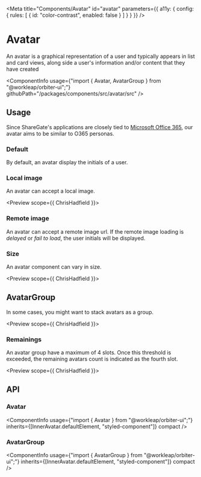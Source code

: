 
<Meta
    title="Components/Avatar"
    id="avatar"
    parameters={{
        a11y: {
            config: {
                rules: [
                    { id: "color-contrast", enabled: false }
                ]
            }
        }
    }}
/>

# Avatar

<Tagline>An avatar is a graphical representation of a user and typically appears in list and card views, along side a user's information and/or content that they have created</Tagline>

<ComponentInfo
    usage={"import { Avatar, AvatarGroup } from \"@workleap/orbiter-ui\";"}
    githubPath="/packages/components/src/avatar/src"
/>

## Usage

Since ShareGate's applications are closely tied to [Microsoft Office 365](https://www.office.com/), our avatar aims to be similar to O365 personas.

### Default

By default, an avatar display the initials of a user.

<Preview>
    <Story name="default">
        <Avatar name="Alan Shepard" />
    </Story>
</Preview>

### Local image

An avatar can accept a local image.

<Preview scope={{ ChrisHadfield }}>
    <Story name="local image">
        <Avatar src={ChrisHadfield} name="Chris Hadfield" />
    </Story>
</Preview>

### Remote image

An avatar can accept a remote image url. If the remote image loading is *delayed* or *fail to load*, the user initials will be displayed.

<Preview>
    <Story name="remote image">
        <Avatar src="https://raw.githubusercontent.com/gsoft-inc/wl-orbiter/master/packages/components/src/avatar/docs/assets/hadfield.png" name="Chris Hadfield" />
    </Story>
</Preview>

### Size

An avatar component can vary in size.

<Preview scope={{ ChrisHadfield }}>
    <Story name="size">
        <Inline alignY="center">
            <Avatar size="2xs" src={ChrisHadfield} name="Chris Hadfield" />
            <Avatar size="xs" src={ChrisHadfield} name="Chris Hadfield" />
            <Avatar size="sm" src={ChrisHadfield} name="Chris Hadfield" />
            <Avatar name="Chris Hadfield" src={ChrisHadfield} />
            <Avatar size="lg" src={ChrisHadfield} name="Chris Hadfield" />
            <Avatar size="xl" src={ChrisHadfield} name="Chris Hadfield" />
            <Avatar size="2xl" src={ChrisHadfield} name="Chris Hadfield" />
        </Inline>
    </Story>
</Preview>

## AvatarGroup

In some cases, you might want to stack avatars as a group.

<Preview scope={{ ChrisHadfield }}>
    <Story name="avatar group">
        <AvatarGroup>
            <Avatar name="Sally Ride" />
            <Avatar name="Alan Shepard" />
            <Avatar src={ChrisHadfield} name="Chris Hadfield" />
        </AvatarGroup>
    </Story>
</Preview>

### Remainings

An avatar group have a maximum of 4 slots. Once this threshold is exceeded, the remaining avatars count is indicated as the fourth slot.

<Preview scope={{ ChrisHadfield }}>
    <Story name="avatar group remainings">
        <AvatarGroup>
            <Avatar name="Sally Ride" />
            <Avatar name="Alan Shepard" />
            <Avatar src={ChrisHadfield} name="Chris Hadfield" />
            <Avatar name="Christa McAuliffe" />
            <Avatar name="Neil Armstrong" />
        </AvatarGroup>
    </Story>
</Preview>

## API

### Avatar

<ComponentInfo
    usage={"import { Avatar } from \"@workleap/orbiter-ui\";"}
    inherits={[InnerAvatar.defaultElement, "styled-component"]}
    compact
/>

<ArgsTable of={InnerAvatar} sort="alpha" />

### AvatarGroup

<ComponentInfo
    usage={"import { AvatarGroup } from \"@workleap/orbiter-ui\";"}
    inherits={[InnerAvatar.defaultElement, "styled-component"]}
    compact
/>

<ArgsTable of={InnerAvatarGroup} sort="alpha" />
